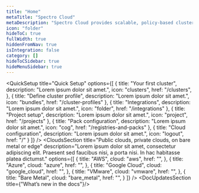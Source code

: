 ```yaml
---
title: "Home"
metaTitle: "Spectro Cloud"
metaDescription: "Spectro Cloud provides scalable, policy-based cluster management of Kubernetes for enterprises that need a high degree of control over their infrastructure, whether it is in public cloud, private cloud, bare metal or any combination. Enterprises can define the enterprise Kubernetes stack they need while still gaining the efficiencies of automation at scale."
icon: "folder"
hideToC: true
fullWidth: true
hiddenFromNav: true
isIntegration: false
category: []
hideToCSidebar: true
hideMenuSidebar: true
---
```


<MainHeader
  introductionHref="/introduction/what-is"
  demoHref="https://www.spectrocloud.com/contact"
 />
<QuickSetup
  title="Quick Setup"
  options={[
    {
      title: "Your first cluster",
      description: "Lorem ipsum dolor sit amet.",
      icon: "clusters",
      href: "/clusters",
    },
    {
      title: "Define cluster profile",
      description: "Lorem ipsum dolor sit amet.",
      icon: "bundles",
      href: "/cluster-profiles"
    },
    {
      title: "Integrations",
      description: "Lorem ipsum dolor sit amet.",
      icon: "folder",
      href: "/integrations"
    },
    {
      title: "Project setup",
      description: "Lorem ipsum dolor sit amet.",
      icon: "project",
      href: "/projects"
    },
    {
      title: "Pack configuration",
      description: "Lorem ipsum dolor sit amet.",
      icon: "cog",
      href: "/registries-and-packs"
    },
    {
      title: "Cloud configuration",
      description: "Lorem ipsum dolor sit amet.",
      icon: "logout",
      href: "/"
    }
  ]}
 />
<CloudsSection
  title="Public clouds, private clouds, on bare metal or edge"
  description="Lorem ipsum dolor sit amet, consectetur adipiscing elit. Praesent sed faucibus nisi, a porta nisi. In hac habitasse platea dictumst."
  options={[
    {
      title: "AWS",
      cloud: "aws",
      href: "",
    },
    {
      title: "Azure",
      cloud: "azure",
      href: "",
    },
    {
      title: "Google Cloud",
      cloud: "google_cloud",
      href: "",
    },
    {
      title: "VMware",
      cloud: "vmware",
      href: "",
    },
    {
      title: "Bare Metal",
      cloud: "bare_metal",
      href: "",
    }
  ]}
/>
<DocUpdatesSection title={"What’s new in the docs"}/>
